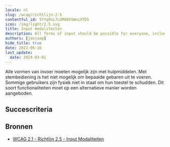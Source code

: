 ```yaml
---
locale: nl
slug: /wcag/richtlijn-2-5
contentful_id: 5YYq9nL7LUM80XSWniXTD5
icon: /img/light/2.5.svg
title: Input modaliteiten
description: All forms of input should be possible for everyone, including those using assistive technologies.
authors: [janjaap]
hide_title: true
date: 2022-06-16
last_update:
  date: 2024-03-01
---
```


<Hero
  title="Input modaliteiten"
  image="/img/light/2.5.svg"
  alt="WCAG 2.5 - Logo"
  prefix="Richtlijn 2.5"
/>

Alle vormen van invoer moeten mogelijk zijn met hulpmiddelen. Met stembediening is het  niet mogelijk om bepaalde gebaren uit te voeren. Sommige gebruikers zijn fysiek niet in staat om hun toestel te schudden. Dit soort functionaliteiten moet op een alternatieve manier worden aangeboden.

## Succescriteria

<LinkList title="Succescriteria" isHighlighted={true}>
  <LinkListItem
    url="/nl/richtlijnen/wcag/succescriterium-2-5-1"
    title="Succescriterium 2.5.1 - Aanwijzergebaren"
    appearance="link"
    label="Aanwijzergebaren"
    description="Ensure an alternative is provided for all gesture-triggered actions."
    image="/img/light/2.5.1.svg"
    alt="WCAG 2.5.1 - Logo"
  />
  <LinkListItem
    url="/nl/richtlijnen/wcag/succescriterium-2-5-2"
    title="Succescriterium 2.5.2 - Aanwijzerannulering"
    appearance="link"
    label="Aanwijzerannulering"
    description="Ensure it is possible to cancel touches."
    image="/img/light/2.5.2.svg"
    alt="WCAG 2.5.2 - Logo"
  />
  <LinkListItem
    url="/nl/richtlijnen/wcag/succescriterium-2-5-3"
    title="Succescriterium 2.5.3 - Label in naam"
    appearance="link"
    label="Label in naam"
    description="Ensure the technical name of elements contain the visual name."
    image="/img/light/2.5.3.svg"
    alt="WCAG 2.5.3 - Logo"
  />
  <LinkListItem
    url="/nl/richtlijnen/wcag/succescriterium-2-5-4"
    title="Succescriterium 2.5.4 - Bewegingsactivering"
    appearance="link"
    label="Bewegingsactivering"
    description="Ensure an alternative is provided for motion-triggered actions and make it possible to disable them."
    image="/img/light/2.5.4.svg"
    alt="WCAG 2.5.4 - Logo"
  />
  <LinkListItem
    url="/nl/richtlijnen/wcag/succescriterium-2-5-5"
    title="Succescriterium 2.5.5 - Grootte van het aanwijsgebied (uitgebreid)"
    appearance="link"
    label="Grootte van het aanwijsgebied (uitgebreid)"
    description="Zorg dat elementen groot zijn zodat ze gemakkelijk geactiveerd kunnen worden. Gebruikers met ernstige lichamelijke beperkingen kunnen middelgrote elementen niet activeren. De minimale grootte is is 44x44 pixels."
    image="/img/light/2.5.5.svg"
    alt="WCAG 2.5.5 icon"
  />
  <LinkListItem
    url="/nl/richtlijnen/wcag/succescriterium-2-5-6"
    title="Succescriterium 2.5.6 - Input gelijktijdige invoermechanismen"
    appearance="link"
    label="Input gelijktijdige invoermechanismen"
    description="Web content does not restrict use of input modalities available on a platform except where the restriction is essential, required to ensure the security of the content, or required to respect user settings."
    image="/img/light/2.5.6.svg"
    alt="WCAG 2.5.6 icon"
  />
</LinkList>

## Bronnen

- [WCAG 2.1 - Richtlijn 2.5 - Input Modaliteiten](https://www.w3.org/Translations/WCAG21-nl/#input-modaliteiten)
